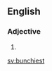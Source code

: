 ==English==

===Adjective===
{{head|en|adjective superlative form}}

# {{en-superlative of|bunchy}}

[[sv:bunchiest]]